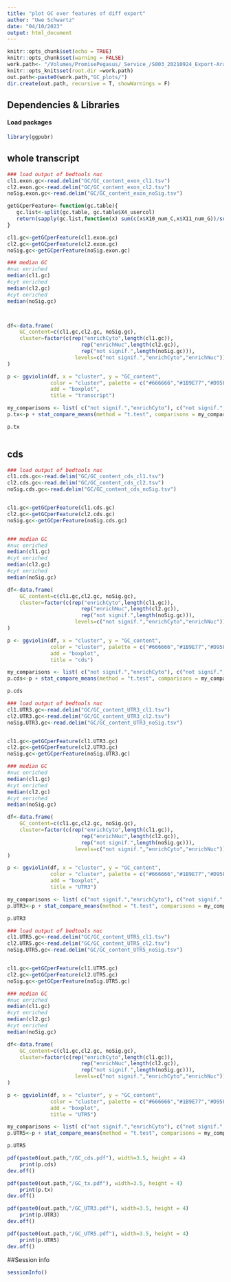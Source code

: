 ```yaml
---
title: "plot GC over features of diff export"
author: "Uwe Schwartz"
date: "04/10/2023"
output: html_document
---
```


```r
knitr::opts_chunk$set(echo = TRUE)
knitr::opts_chunk$set(warning = FALSE)
work.path<- "/Volumes/PromisePegasus/_Service_/S003_20210924_Export-AraThal/221130_pool_FC1_FC2/final2_GC_and_length/"
knitr::opts_knit$set(root.dir =work.path)
out.path<-paste0(work.path,"GC_plots/")
dir.create(out.path, recursive = T, showWarnings = F)
```


## Dependencies & Libraries

#### Load packages
```r
library(ggpubr)
```
## whole transcript
```r
### load output of bedtools nuc
cl1.exon.gc<-read.delim("GC/GC_content_exon_cl1.tsv")
cl2.exon.gc<-read.delim("GC/GC_content_exon_cl2.tsv")
noSig.exon.gc<-read.delim("GC/GC_content_exon_noSig.tsv")

getGCperFeature<-function(gc.table){
   gc.list<-split(gc.table, gc.table$X4_usercol)
   return(sapply(gc.list,function(x) sum(c(x$X10_num_C,x$X11_num_G))/sum(x$X15_seq_len))) 
}

cl1.gc<-getGCperFeature(cl1.exon.gc)
cl2.gc<-getGCperFeature(cl2.exon.gc)
noSig.gc<-getGCperFeature(noSig.exon.gc)

### median GC
#nuc enriched
median(cl1.gc)
#cyt enriched
median(cl2.gc)
#cyt enriched
median(noSig.gc)



df<-data.frame(
    GC_content=c(cl1.gc,cl2.gc, noSig.gc),
    cluster=factor(c(rep("enrichCyto",length(cl1.gc)),
                        rep("enrichNuc",length(cl2.gc)),
                        rep("not signif.",length(noSig.gc))),
                      levels=c("not signif.","enrichCyto","enrichNuc"))
)

p <- ggviolin(df, x = "cluster", y = "GC_content",
              color = "cluster", palette = c("#666666","#1B9E77","#D95F02"),
              add = "boxplot",
              title = "transcript")

my_comparisons <- list( c("not signif.","enrichCyto"), c("not signif.","enrichNuc") )
p.tx<-p + stat_compare_means(method = "t.test", comparisons = my_comparisons)

p.tx



```

## cds
```r
### load output of bedtools nuc
cl1.cds.gc<-read.delim("GC/GC_content_cds_cl1.tsv")
cl2.cds.gc<-read.delim("GC/GC_content_cds_cl2.tsv")
noSig.cds.gc<-read.delim("GC/GC_content_cds_noSig.tsv")


cl1.gc<-getGCperFeature(cl1.cds.gc)
cl2.gc<-getGCperFeature(cl2.cds.gc)
noSig.gc<-getGCperFeature(noSig.cds.gc)


### median GC
#nuc enriched
median(cl1.gc)
#cyt enriched
median(cl2.gc)
#cyt enriched
median(noSig.gc)

df<-data.frame(
    GC_content=c(cl1.gc,cl2.gc, noSig.gc),
    cluster=factor(c(rep("enrichCyto",length(cl1.gc)),
                        rep("enrichNuc",length(cl2.gc)),
                        rep("not signif.",length(noSig.gc))),
                      levels=c("not signif.","enrichCyto","enrichNuc"))
)

p <- ggviolin(df, x = "cluster", y = "GC_content",
              color = "cluster", palette = c("#666666","#1B9E77","#D95F02"),
              add = "boxplot",
              title = "cds")

my_comparisons <- list( c("not signif.","enrichCyto"), c("not signif.","enrichNuc") )
p.cds<-p + stat_compare_means(method = "t.test", comparisons = my_comparisons)

p.cds
```

```r
### load output of bedtools nuc
cl1.UTR3.gc<-read.delim("GC/GC_content_UTR3_cl1.tsv")
cl2.UTR3.gc<-read.delim("GC/GC_content_UTR3_cl2.tsv")
noSig.UTR3.gc<-read.delim("GC/GC_content_UTR3_noSig.tsv")


cl1.gc<-getGCperFeature(cl1.UTR3.gc)
cl2.gc<-getGCperFeature(cl2.UTR3.gc)
noSig.gc<-getGCperFeature(noSig.UTR3.gc)

### median GC
#nuc enriched
median(cl1.gc)
#cyt enriched
median(cl2.gc)
#cyt enriched
median(noSig.gc)

df<-data.frame(
    GC_content=c(cl1.gc,cl2.gc, noSig.gc),
    cluster=factor(c(rep("enrichCyto",length(cl1.gc)),
                        rep("enrichNuc",length(cl2.gc)),
                        rep("not signif.",length(noSig.gc))),
                      levels=c("not signif.","enrichCyto","enrichNuc"))
)

p <- ggviolin(df, x = "cluster", y = "GC_content",
              color = "cluster", palette = c("#666666","#1B9E77","#D95F02"),
              add = "boxplot",
              title = "UTR3")

my_comparisons <- list( c("not signif.","enrichCyto"), c("not signif.","enrichNuc") )
p.UTR3<-p + stat_compare_means(method = "t.test", comparisons = my_comparisons)

p.UTR3
```

```r
### load output of bedtools nuc
cl1.UTR5.gc<-read.delim("GC/GC_content_UTR5_cl1.tsv")
cl2.UTR5.gc<-read.delim("GC/GC_content_UTR5_cl2.tsv")
noSig.UTR5.gc<-read.delim("GC/GC_content_UTR5_noSig.tsv")


cl1.gc<-getGCperFeature(cl1.UTR5.gc)
cl2.gc<-getGCperFeature(cl2.UTR5.gc)
noSig.gc<-getGCperFeature(noSig.UTR5.gc)

### median GC
#nuc enriched
median(cl1.gc)
#cyt enriched
median(cl2.gc)
#cyt enriched
median(noSig.gc)

df<-data.frame(
    GC_content=c(cl1.gc,cl2.gc, noSig.gc),
    cluster=factor(c(rep("enrichCyto",length(cl1.gc)),
                        rep("enrichNuc",length(cl2.gc)),
                        rep("not signif.",length(noSig.gc))),
                      levels=c("not signif.","enrichCyto","enrichNuc"))
)

p <- ggviolin(df, x = "cluster", y = "GC_content",
              color = "cluster", palette = c("#666666","#1B9E77","#D95F02"),
              add = "boxplot",
              title = "UTR5")

my_comparisons <- list( c("not signif.","enrichCyto"), c("not signif.","enrichNuc") )
p.UTR5<-p + stat_compare_means(method = "t.test", comparisons = my_comparisons)

p.UTR5
```


```r
pdf(paste0(out.path,"/GC_cds.pdf"), width=3.5, height = 4)
    print(p.cds)
dev.off()

pdf(paste0(out.path,"/GC_tx.pdf"), width=3.5, height = 4)
    print(p.tx)
dev.off()

pdf(paste0(out.path,"/GC_UTR3.pdf"), width=3.5, height = 4)
    print(p.UTR3)
dev.off()

pdf(paste0(out.path,"/GC_UTR5.pdf"), width=3.5, height = 4)
    print(p.UTR5)
dev.off()
```



##Session info
```r
sessionInfo()


```